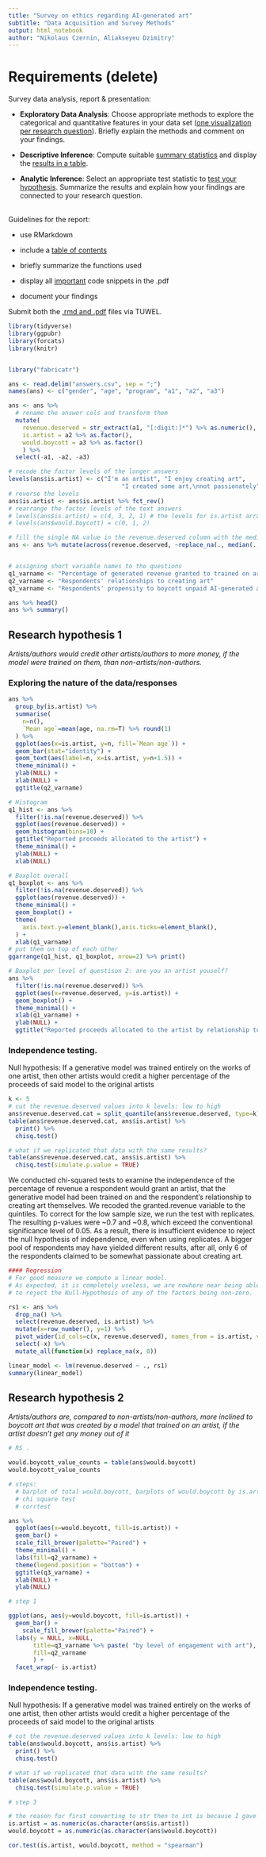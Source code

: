 ```yaml
---
title: "Survey on ethics regarding AI-generated art"
subtitle: "Data Acquisition and Survey Methods"
output: html_notebook
author: "Nikolaus Czernin, Aliakseyeu Dzimitry"
---
```


# Requirements (delete)

Survey data analysis, report & presentation:

-   **Exploratory Data Analysis**: Choose appropriate methods to explore the categorical and quantitative features in your data set ([one visualization per research question]{.underline}). Briefly explain the methods and comment on your findings.

-   **Descriptive Inference**: Compute suitable [summary statistics]{.underline} and display the [results in a table]{.underline}.

-   **Analytic Inference**: Select an appropriate test statistic to [test your hypothesis]{.underline}. Summarize the results and explain how your findings are connected to your research question.

\
Guidelines for the report:

-   use RMarkdown

-   include a [table of contents]{.underline}

-   briefly summarize the functions used

-   display all [important]{.underline} code snippets in the .pdf

-   document your findings

Submit both the [.rmd and .pdf]{.underline} files via TUWEL.

```r
library(tidyverse)
library(ggpubr)
library(forcats)
library(knitr)


library("fabricatr")
```

```r
ans <- read.delim("answers.csv", sep = ";")
names(ans) <- c("gender", "age", "program", "a1", "a2", "a3")

ans <- ans %>% 
  # rename the answer cols and transform them 
  mutate(
    revenue.deserved = str_extract(a1, "[:digit:]*") %>% as.numeric(),
    is.artist = a2 %>% as.factor(),
    would.boycott = a3 %>% as.factor()
    ) %>% 
  select(-a1, -a2, -a3)

# recode the factor levels of the longer answers
levels(ans$is.artist) <- c("I'm an artist", "I enjoy creating art",
                                "I created some art,\nnot passionately", "I do not create art")
# reverse the levels
ans$is.artist <- ans$is.artist %>% fct_rev()
# rearrange the factor levels of the text answers
# levels(ans$is.artist) = c(4, 3, 2, 1) # the levels for is.artist arrange themselves perfectly somehow; 1 is no art, 4 is max art
# levels(ans$would.boycott) = c(0, 1, 2)

# fill the single NA value in the revenue.deserved column with the median value
ans <- ans %>% mutate(across(revenue.deserved, ~replace_na(., median(., na.rm=TRUE))))


# assigning short variable names to the questions
q1_varname <- "Percentage of generated revenue granted to trained on artist"
q2_varname <- "Respondents' relationships to creating art"
q3_varname <- "Respondents' propensity to boycott unpaid AI-generated art training"
```
```r
ans %>% head()
ans %>% summary()

```


## Research hypothesis 1

*Artists/authors would credit other artists/authors to more money, if the model were trained on them, than non-artists/non-authors.*

### Exploring the nature of the data/responses

```r

ans %>% 
  group_by(is.artist) %>% 
  summarise(
    n=n(),
    `Mean age`=mean(age, na.rm=T) %>% round(1)
  ) %>% 
  ggplot(aes(x=is.artist, y=n, fill=`Mean age`)) +
  geom_bar(stat="identity") +
  geom_text(aes(label=n, x=is.artist, y=n+1.5)) +
  theme_minimal() +
  ylab(NULL) +
  xlab(NULL) +
  ggtitle(q2_varname)

# Histogram
q1_hist <- ans %>% 
  filter(!is.na(revenue.deserved)) %>% 
  ggplot(aes(revenue.deserved)) +
  geom_histogram(bins=10) +
  ggtitle("Reported proceeds allocated to the artist") +
  theme_minimal() +
  ylab(NULL) +
  xlab(NULL)

# Boxplot overall
q1_boxplot <- ans %>% 
  filter(!is.na(revenue.deserved)) %>% 
  ggplot(aes(revenue.deserved)) +
  theme_minimal() +
  geom_boxplot() +
  theme(
    axis.text.y=element_blank(),axis.ticks=element_blank(), 
  ) +
  xlab(q1_varname)
# put them on top of each other
ggarrange(q1_hist, q1_boxplot, nrow=2) %>% print()

# Boxplot per level of questison 2: are you an artist youself?
ans %>% 
  filter(!is.na(revenue.deserved)) %>% 
  ggplot(aes(x=revenue.deserved, y=is.artist)) +
  geom_boxplot() +
  theme_minimal() +
  xlab(q1_varname) +
  ylab(NULL) +
  ggtitle("Reported proceeds allocated to the artist by relationship to creating art") 

```

### Independence testing.

Null hypothesis: If a generative model was trained entirely on the works of one artist, then other artists would credit a higher percentage of the proceeds of said model to the original artists

```r
k <- 5
# cut the revenue.deserved values into k levels: low to high 
ans$revenue.deserved.cat = split_quantile(ans$revenue.deserved, type=k)  
table(ans$revenue.deserved.cat, ans$is.artist) %>% 
  print() %>% 
  chisq.test()

# what if we replicated that data with the same results?
table(ans$revenue.deserved.cat, ans$is.artist) %>% 
  chisq.test(simulate.p.value = TRUE)

```

We conducted chi-squared tests to examine the independence of the percentage of 
revenue a respondent would grant an artist, that the generative model had been trained on
and the respondent's relationship to creating art themselves. 
We recoded the granted.revenue variable to the quintiles. 
To correct for the low sample size, we run the test with replicates. 
The resulting p-values were ~0.7 and ~0.8, which exceed the conventional significance level of 0.05. 
As a result, there is insufficient evidence to reject the null hypothesis of independence, 
even when using replicates. A bigger pool of respondents may have yielded different 
results, after all, only 6 of the respondents claimed to be somewhat passionate 
about creating art. 



```r

#### Regression
# For good measure we compute a linear model. 
# As expected, it is completely useless, we are nowhere near being able
# to reject the Null-Hypothesis of any of the factors being non-zero. 

rs1 <- ans %>% 
  drop_na() %>% 
  select(revenue.deserved, is.artist) %>% 
  mutate(x=row_number(), y=1) %>% 
  pivot_wider(id_cols=c(x, revenue.deserved), names_from = is.artist, values_from =y ) %>% 
  select(-x) %>% 
  mutate_all(function(x) replace_na(x, 0))

linear_model <- lm(revenue.deserved ~ ., rs1)
summary(linear_model)

```



## Research hypothesis 2

*Artists/authors are, compared to non-artists/non-authors, more inclined to boycott art that was created by a model that trained on an artist, if the artist doesn't get any money out of it*



```r
# RS .

would.boycott_value_counts = table(ans$would.boycott)
would.boycott_value_counts

# steps: 
  # barplot of total would.boycott, barplots of would.boycott by is.artist
  # chi square test
  # corrtest
```


```r

ans %>% 
  ggplot(aes(x=would.boycott, fill=is.artist)) +
  geom_bar() +
  scale_fill_brewer(palette="Paired") +
  theme_minimal() +
  labs(fill=q2_varname) +
  theme(legend.position = "bottom") +
  ggtitle(q3_varname) +
  xlab(NULL) +
  ylab(NULL) 

```


```r
# step 1

ggplot(ans, aes(y=would.boycott, fill=is.artist)) + 
  geom_bar() + 
    scale_fill_brewer(palette="Paired") +
  labs(y = NULL, x=NULL,
       title=q3_varname %>% paste( "by level of engagement with art"),
       fill=q2_varname
       ) + 
  facet_wrap(~ is.artist)
```


### Independence testing.

Null hypothesis: If a generative model was trained entirely on the works of one artist, then other artists would credit a higher percentage of the proceeds of said model to the original artists


```r

# cut the revenue.deserved values into k levels: low to high 
table(ans$would.boycott, ans$is.artist) %>% 
  print() %>% 
  chisq.test()

# what if we replicated that data with the same results?
table(ans$would.boycott, ans$is.artist) %>% 
  chisq.test(simulate.p.value = TRUE)


```


```r
# step 3

# the reason for first converting to str then to int is because I gave the factors pre-determined int values
is.artist = as.numeric(as.character(ans$is.artist))
would.boycott = as.numeric(as.character(ans$would.boycott))

cor.test(is.artist, would.boycott, method = "spearman")

```
